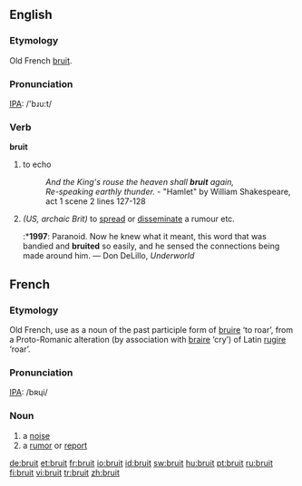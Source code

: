 ==English==
===Etymology===
Old French [[bruit#French|bruit]].

===Pronunciation===
[[IPA]]: /'bɹu:t/

===Verb===
'''bruit'''
# {{obsolete}} to echo
#:''And the King's rouse the heaven shall '''bruit''' again,''
#:''Re-speaking earthly thunder.'' - "Hamlet" by William Shakespeare, act 1 scene 2 lines 127-128
# ''(US, archaic Brit)'' to [[spread]] or [[disseminate]] a rumour etc.
#:*'''1997''': Paranoid.  Now he knew what it meant, this word that was bandied and '''bruited''' so easily, and he sensed the connections being made around him. — Don DeLillo, ''Underworld''

==French==
===Etymology===
Old French, use as a noun of the past participle form of [[bruire]] ‘to roar’, from a Proto-Romanic alteration (by association with [[braire]] ‘cry’) of Latin [[rugire]] ‘roar’.

===Pronunciation===
[[IPA]]: /bʀɥi/

===Noun===
{{fr-noun|m}}

#a [[noise]]
#a [[rumor]] or [[report]]

[[de:bruit]]
[[et:bruit]]
[[fr:bruit]]
[[io:bruit]]
[[id:bruit]]
[[sw:bruit]]
[[hu:bruit]]
[[pt:bruit]]
[[ru:bruit]]
[[fi:bruit]]
[[vi:bruit]]
[[tr:bruit]]
[[zh:bruit]]